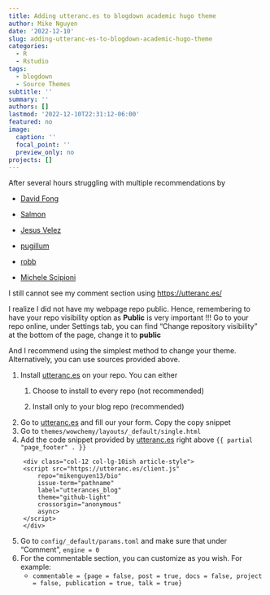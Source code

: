 ```yaml
---
title: Adding utteranc.es to blogdown academic hugo theme
author: Mike Nguyen
date: '2022-12-10'
slug: adding-utteranc-es-to-blogdown-academic-hugo-theme
categories:
  - R
  - Rstudio
tags:
  - blogdown
  - Source Themes
subtitle: ''
summary: ''
authors: []
lastmod: '2022-12-10T22:31:12-06:00'
featured: no
image:
  caption: ''
  focal_point: ''
  preview_only: no
projects: []
---
```


After several hours struggling with multiple recommendations by

-   [David Fong](https://www.davidfong.org/post/hugoacademiccommentswithutterances/)

-   [Salmon](https://masalmon.eu/2019/10/02/disqus/)

-   [Jesus Velez](https://jvelezmagic.com/blog/2021-05-06-learn-how-to-use-utterances-with-acadamic-hugo-blogdown/)

-   [pugillum](https://www.pugillum.com/posts/2021_11_28_github_issues_as_comments/)

-   [robb](https://robb.sh/posts/add-utterances-comments-to-hugo/)

-   [Michele Scipioni](https://mscipio.github.io/post/utterances-comment-engine/)

I still cannot see my comment section using <https://utteranc.es/>

I realize I did not have my webpage repo public. Hence, remembering to have your repo visibility option as **Public** is very important !!! Go to your repo online, under Settings tab, you can find "Change repository visibility" at the bottom of the page, change it to **public**

And I recommend using the simplest method to change your theme. Alternatively, you can use sources provided above.

1.  Install [utteranc.es](https://github.com/apps/utterances) on your repo. You can either
    1.  Choose to install to every repo (not recommended)

    2.  Install only to your blog repo (recommended)
2.  Go to [utteranc.es](https://utteranc.es/) and fill our your form. Copy the copy snippet
3.  Go to `themes/wowchemy/layouts/_default/single.html`
4.  Add the code snippet provided by [utteranc.es](https://utteranc.es/) right above `{{ partial "page_footer" . }}`

```{=html}
<!-- -->
```
        <div class="col-12 col-lg-10ish article-style">
        <script src="https://utteranc.es/client.js"
            repo="mikenguyen13/bio"
            issue-term="pathname"
            label="utterances_blog"
            theme="github-light"
            crossorigin="anonymous"
            async>
        </script>
        </div>

5.  Go to `config/_default/params.toml` and make sure that under "Comment", `engine = 0`
6.  For the commentable section, you can customize as you wish. For example:
    -   `commentable = {page = false, post = true, docs = false, project = false, publication = true, talk = true}`
